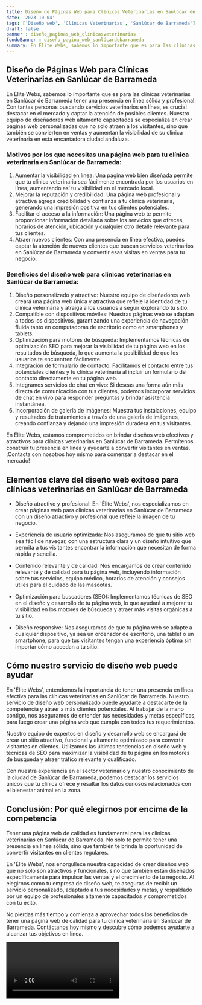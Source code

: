 ```yaml
---
title: Diseño de Páginas Web para Clínicas Veterinarias en Sanlúcar de Barrameda
date: '2023-10-04'
tags: ['Diseño web', 'Clínicas Veterinarias', 'Sanlúcar de Barrameda']
draft: false
banner : diseño_paginas_web_clínicasveterinarias
fondoBanner : diseño_pagina_web_sanlúcardebarrameda
summary: En Élite Webs, sabemos lo importante que es para las clínicas veterinarias en Sanlúcar de Barrameda tener una presencia en línea sólida y profesional. Con tantas personas buscando servicios veterinarios en línea, es crucial destacar en el mercado y captar la atención de posibles clientes. Nuestro equipo de diseñadores web altamente capacitados se especializa en crear páginas web personalizadas que no solo atraen a los visitantes, sino que también se convierten en ventas y aumentan la visibilidad de su clínica veterinaria en esta encantadora ciudad andaluza.
---
```


## Diseño de Páginas Web para Clínicas Veterinarias en Sanlúcar de Barrameda

En Élite Webs, sabemos lo importante que es para las clínicas veterinarias en Sanlúcar de Barrameda tener una presencia en línea sólida y profesional. Con tantas personas buscando servicios veterinarios en línea, es crucial destacar en el mercado y captar la atención de posibles clientes. Nuestro equipo de diseñadores web altamente capacitados se especializa en crear páginas web personalizadas que no solo atraen a los visitantes, sino que también se convierten en ventas y aumentan la visibilidad de su clínica veterinaria en esta encantadora ciudad andaluza.

### Motivos por los que necesitas una página web para tu clínica veterinaria en Sanlúcar de Barrameda:
1. Aumentar la visibilidad en línea: Una página web bien diseñada permite que tu clínica veterinaria sea fácilmente encontrada por los usuarios en línea, aumentando así tu visibilidad en el mercado local.
2. Mejorar la reputación y credibilidad: Una página web profesional y atractiva agrega credibilidad y confianza a tu clínica veterinaria, generando una impresión positiva en tus clientes potenciales.
3. Facilitar el acceso a la información: Una página web te permite proporcionar información detallada sobre los servicios que ofreces, horarios de atención, ubicación y cualquier otro detalle relevante para tus clientes.
4. Atraer nuevos clientes: Con una presencia en línea efectiva, puedes captar la atención de nuevos clientes que buscan servicios veterinarios en Sanlúcar de Barrameda y convertir esas visitas en ventas para tu negocio.

### Beneficios del diseño web para clínicas veterinarias en Sanlúcar de Barrameda:
1. Diseño personalizado y atractivo: Nuestro equipo de diseñadores web creará una página web única y atractiva que refleje la identidad de tu clínica veterinaria y atraiga a los usuarios a seguir explorando tu sitio.
2. Compatible con dispositivos móviles: Nuestras páginas web se adaptan a todos los dispositivos, garantizando una experiencia de navegación fluida tanto en computadoras de escritorio como en smartphones y tablets.
3. Optimización para motores de búsqueda: Implementamos técnicas de optimización SEO para mejorar la visibilidad de tu página web en los resultados de búsqueda, lo que aumenta la posibilidad de que los usuarios te encuentren fácilmente.
4. Integración de formulario de contacto: Facilitamos el contacto entre tus potenciales clientes y tu clínica veterinaria al incluir un formulario de contacto directamente en tu página web.
5. Integramos servicios de chat en vivo: Si deseas una forma aún más directa de comunicación con tus clientes, podemos incorporar servicios de chat en vivo para responder preguntas y brindar asistencia instantánea.
6. Incorporación de galería de imágenes: Muestra tus instalaciones, equipo y resultados de tratamientos a través de una galería de imágenes, creando confianza y dejando una impresión duradera en tus visitantes.

En Élite Webs, estamos comprometidos en brindar diseños web efectivos y atractivos para clínicas veterinarias en Sanlúcar de Barrameda. Permítenos construir tu presencia en línea y ayudarte a convertir visitantes en ventas. ¡Contacta con nosotros hoy mismo para comenzar a destacar en el mercado!

<GifSeo />

<Cta />

## Elementos clave del diseño web exitoso para clínicas veterinarias en Sanlúcar de Barrameda

- Diseño atractivo y profesional: En 'Élite Webs', nos especializamos en crear páginas web para clínicas veterinarias en Sanlúcar de Barrameda con un diseño atractivo y profesional que refleje la imagen de tu negocio.

- Experiencia de usuario optimizada: Nos aseguramos de que tu sitio web sea fácil de navegar, con una estructura clara y un diseño intuitivo que permita a tus visitantes encontrar la información que necesitan de forma rápida y sencilla.

- Contenido relevante y de calidad: Nos encargamos de crear contenido relevante y de calidad para tu página web, incluyendo información sobre tus servicios, equipo médico, horarios de atención y consejos útiles para el cuidado de las mascotas.

- Optimización para buscadores (SEO): Implementamos técnicas de SEO en el diseño y desarrollo de tu página web, lo que ayudará a mejorar tu visibilidad en los motores de búsqueda y atraer más visitas orgánicas a tu sitio.

- Diseño responsive: Nos aseguramos de que tu página web se adapte a cualquier dispositivo, ya sea un ordenador de escritorio, una tablet o un smartphone, para que tus visitantes tengan una experiencia óptima sin importar cómo accedan a tu sitio.

## Cómo nuestro servicio de diseño web puede ayudar

En 'Élite Webs', entendemos la importancia de tener una presencia en línea efectiva para las clínicas veterinarias en Sanlúcar de Barrameda. Nuestro servicio de diseño web personalizado puede ayudarte a destacarte de la competencia y atraer a más clientes potenciales. Al trabajar de la mano contigo, nos aseguramos de entender tus necesidades y metas específicas, para luego crear una página web que cumpla con todos tus requerimientos.

Nuestro equipo de expertos en diseño y desarrollo web se encargará de crear un sitio atractivo, funcional y altamente optimizado para convertir visitantes en clientes. Utilizamos las últimas tendencias en diseño web y técnicas de SEO para maximizar la visibilidad de tu página en los motores de búsqueda y atraer tráfico relevante y cualificado.

Con nuestra experiencia en el sector veterinario y nuestro conocimiento de la ciudad de Sanlúcar de Barrameda, podemos destacar los servicios únicos que tu clínica ofrece y resaltar los datos curiosos relacionados con el bienestar animal en la zona.

## Conclusión: Por qué elegirnos por encima de la competencia

Tener una página web de calidad es fundamental para las clínicas veterinarias en Sanlúcar de Barrameda. No solo te permite tener una presencia en línea sólida, sino que también te brinda la oportunidad de convertir visitantes en clientes regulares.

En 'Élite Webs', nos enorgullece nuestra capacidad de crear diseños web que no solo son atractivos y funcionales, sino que también están diseñados específicamente para impulsar las ventas y el crecimiento de tu negocio. Al elegirnos como tu empresa de diseño web, te aseguras de recibir un servicio personalizado, adaptado a tus necesidades y metas, y respaldado por un equipo de profesionales altamente capacitados y comprometidos con tu éxito.

No pierdas más tiempo y comienza a aprovechar todos los beneficios de tener una página web de calidad para tu clínica veterinaria en Sanlúcar de Barrameda. Contáctanos hoy mismo y descubre cómo podemos ayudarte a alcanzar tus objetivos en línea.

<Video />

<CtaBot job='Clínicas Veterinarias' city='Sanlúcar de Barrameda'/>

<Gmaps query='Sanlúcar de Barrameda+españa+maps' />